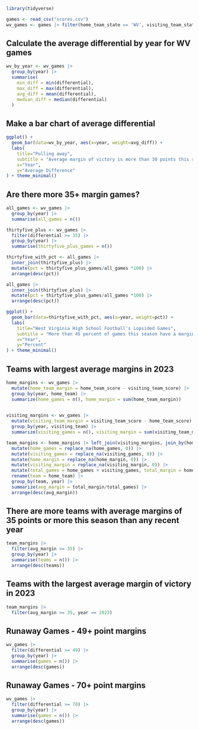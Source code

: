 ```r
library(tidyverse)
```

```r
games <- read_csv("scores.csv")
wv_games <- games |> filter(home_team_state == 'WV', visiting_team_state == 'WV')
```

## Calculate the average differential by year for WV games

```r
wv_by_year <- wv_games |> 
  group_by(year) |> 
  summarise(
    min_diff = min(differential),
    max_diff = max(differential),
    avg_diff = mean(differential),
    median_diff = median(differential)
  )
```


## Make a bar chart of average differential

```r
ggplot() + 
  geom_bar(data=wv_by_year, aes(x=year, weight=avg_diff)) +
  labs(
    title="Pulling away", 
    subtitle = "Average margin of victory is more than 30 points this season",
    x="Year", 
    y="Average Difference"
) + theme_minimal()
```

## Are there more 35+ margin games?

```r
all_games <- wv_games |> 
  group_by(year) |> 
  summarise(all_games = n())

thirtyfive_plus <- wv_games |> 
  filter(differential >= 35) |> 
  group_by(year) |> 
  summarise(thirtyfive_plus_games = n())

thirtyfive_with_pct <- all_games |> 
  inner_join(thirtyfive_plus) |> 
  mutate(pct = thirtyfive_plus_games/all_games *100) |> 
  arrange(desc(pct))

all_games |> 
  inner_join(thirtyfive_plus) |> 
  mutate(pct = thirtyfive_plus_games/all_games *100) |> 
  arrange(desc(pct))
```
```r
ggplot() + 
  geom_bar(data=thirtyfive_with_pct, aes(x=year, weight=pct)) +
  labs(
    title="West Virginia High School Football's Lopsided Games", 
    subtitle = "More than 45 percent of games this season have a margin of 35 or more points, a modern high.",
    x="Year", 
    y="Percent"
) + theme_minimal()
```

## Teams with largest average margins in 2023

```r
home_margins <- wv_games |> 
  mutate(home_team_margin = home_team_score - visiting_team_score) |> 
  group_by(year, home_team) |> 
  summarize(home_games = n(), home_margin = sum(home_team_margin))
  

visiting_margins <- wv_games |> 
  mutate(visiting_team_margin = visiting_team_score - home_team_score) |> 
  group_by(year, visiting_team) |> 
  summarize(visiting_games = n(), visiting_margin = sum(visiting_team_margin))

team_margins <- home_margins |> left_join(visiting_margins, join_by(home_team == visiting_team, year == year)) |> 
  mutate(home_games = replace_na(home_games, 0)) |> 
  mutate(visiting_games = replace_na(visiting_games, 0)) |> 
  mutate(home_margin = replace_na(home_margin, 0)) |> 
  mutate(visiting_margin = replace_na(visiting_margin, 0)) |> 
  mutate(total_games = home_games + visiting_games, total_margin = home_margin + visiting_margin) |>
  rename(team = home_team) |> 
  group_by(team, year) |> 
  summarize(avg_margin = total_margin/total_games) |> 
  arrange(desc(avg_margin))

```

## There are more teams with average margins of 35 points or more this season than any recent year

```r
team_margins |> 
  filter(avg_margin >= 35) |> 
  group_by(year) |> 
  summarise(teams = n()) |> 
  arrange(desc(teams))
```

## Teams with the largest average margin of victory in 2023

```r
team_margins |> 
  filter(avg_margin >= 35, year == 2023)
```

## Runaway Games - 49+ point margins

```r
wv_games |> 
  filter(differential >= 49) |> 
  group_by(year) |> 
  summarise(games = n()) |> 
  arrange(desc(games))
```

## Runaway Games - 70+ point margins

```r
wv_games |> 
  filter(differential >= 70) |> 
  group_by(year) |> 
  summarise(games = n()) |> 
  arrange(desc(games))
```

